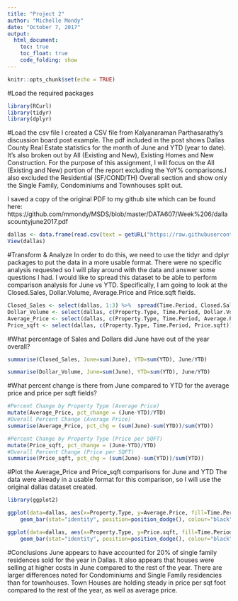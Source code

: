 ```yaml
---
title: "Project 2"
author: "Michelle Mondy"
date: "October 7, 2017"
output: 
  html_document:
    toc: true
    toc_float: true
    code_folding: show
---
```


```r
knitr::opts_chunk$set(echo = TRUE)
```


#Load the required packages
```r
library(RCurl)
library(tidyr)
library(dplyr)
```


#Load the csv file 
I created a CSV file from Kalyanaraman Parthasarathy's discussion board post example. The pdf included in the post shows Dallas County Real Estate statistics for the month of June and YTD (year to date). It's also broken out by All (Existing and New), Existing Homes and New Construction. For the purpose of this assignment, I will focus on the All (Existing and New) portion of the report excluding the YoY% comparisons.I also excluded the Residential (SF/COND/TH) Overall section and show only the Single Family, Condominiums and Townhouses split out. 

I saved a copy of the original PDF to my github site which can be found here:
https://github.com/mmondy/MSDS/blob/master/DATA607/Week%206/dallascountyjune2017.pdf


```r
dallas <- data.frame(read.csv(text = getURL("https://raw.githubusercontent.com/mmondy/MSDS/master/DATA607/Week%206/dallascountyjune2017.csv"), header = T))
View(dallas)
```

#Transform & Analyze
In order to do this, we need to use the tidyr and dplyr packages to put the data in a more usable format. There were no specific analysis requested so I will play around with the data and answer some questions I had.
I would like to spread this dataset to be able to perform comparison analysis for June vs YTD. Specifically, I am going to look at the Closed.Sales, Dollar.Volume, Average.Price and Price.sqft fields.
```r
Closed_Sales <- select(dallas, 1:3) %>%  spread(Time.Period, Closed.Sales)
Dollar_Volume <- select(dallas, c(Property.Type, Time.Period, Dollar.Volume)) %>%  spread(Time.Period, Dollar.Volume)
Average_Price <- select(dallas, c(Property.Type, Time.Period, Average.Price)) %>%  spread(Time.Period, Average.Price)
Price_sqft <- select(dallas, c(Property.Type, Time.Period, Price.sqft)) %>%  spread(Time.Period, Price.sqft)
```

#What percentage of Sales and Dollars did June have out of the year overall?
```r
summarise(Closed_Sales, June=sum(June), YTD=sum(YTD), June/YTD)

summarise(Dollar_Volume, June=sum(June), YTD=sum(YTD), June/YTD)
```

#What percent change is there from June compared to YTD for the average price and price per sqft fields?

```r
#Percent Change by Property Type (Average Price)
mutate(Average_Price, pct_change = (June-YTD)/YTD)
#Overall Percent Change (Average Price)
summarise(Average_Price, pct_chg = (sum(June)-sum(YTD))/sum(YTD))

#Percent Change by Property Type (Price per SQFT)
mutate(Price_sqft, pct_change = (June-YTD)/YTD)
#Overall Percent Change (Price per SQFT)
summarise(Price_sqft, pct_chg = (sum(June)-sum(YTD))/sum(YTD))
```


#Plot the Average_Price and Price_sqft comparisons for June and YTD
The data were already in a usable format for this comparison, so I will use the original dallas dataset created.

```r
library(ggplot2)

ggplot(data=dallas, aes(x=Property.Type, y=Average.Price, fill=Time.Period)) +
    geom_bar(stat="identity", position=position_dodge(), colour="black")

ggplot(data=dallas, aes(x=Property.Type, y=Price.sqft, fill=Time.Period)) +
    geom_bar(stat="identity", position=position_dodge(), colour="black")
```

#Conclusions
June appears to have accounted for 20% of single family residences sold for the year in Dallas. It also appears that houses were selling at higher costs in June compared to the rest of the year. There are larger differences noted for Condominiums and Single Family residencies than for townhouses. Town Houses are holding steady in price per sqt foot compared to the rest of the year, as well as average price.